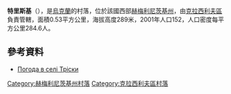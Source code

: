 {{coord|49|48|52|N|26|47|25|E|scale:100000|display=title}}

'''特里斯基'''（{{lang-uk|Тріски}}），是[[烏克蘭|烏克蘭]]的村落，位於該國西部[[赫梅利尼茨基州|赫梅利尼茨基州]]，由[[克拉西利夫區|克拉西利夫區]]負責管轄，面積0.53平方公里，海拔高度289米，2001年人口152，人口密度每平方公里284.6人。

==參考資料==
* [http://weather.in.ua/ua/hmel'nickaja/26436 Погода в селі Тріски] {{Wayback|url=http://weather.in.ua/ua/hmel%27nickaja/26436 |date=20160305214514 }}

{{DEFAULTSORT:Тріски}}
[[Category:赫梅利尼茨基州村落|Category:赫梅利尼茨基州村落]]
[[Category:克拉西利夫區村落|Category:克拉西利夫區村落]]


{{Khmelnytskyi-geo-stub}}